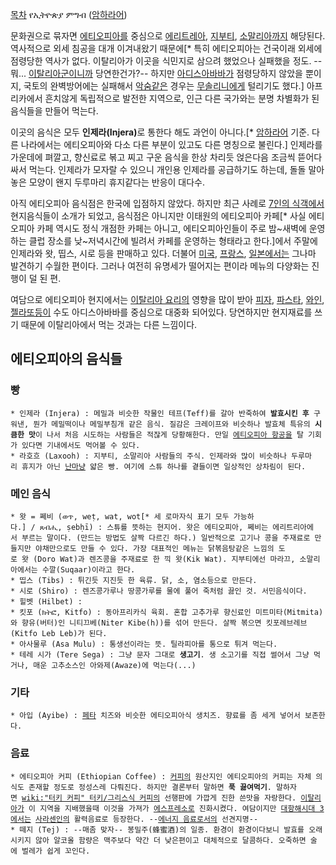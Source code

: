 [[목차]]
የኢትዮጵያ ምግብ ([[암하라어]])

문화권으로 묶자면 [[에티오피아]]를 중심으로 [[에리트레아]], [[지부티]], [[소말리아]]까지 해당된다. 역사적으로 외세 침공을 대개 이겨내왔기 때문에[* 특히 에티오피아는 건국이래 외세에 점령당한 역사가 없다. 이탈리아가 이곳을 식민지로 삼으려 했었으나 실패했을 정도. --뭐... [[이탈리아군]]이니까 당연한건가?-- 하지만 [[아디스아바바]]가 점령당하지 않았을 뿐이지, 국토의 완벽방어에는 실패해서 [[악숨]]같은 경우는 [[무솔리니]]에게 털리기도 했다.] 아프리카에서 흔치않게 독립적으로 발전한 지역으로, 인근 다른 국가와는 분명 차별화가 된 음식들을 만들어 먹는다.

이곳의 음식은 모두 '''인제라(Injera)'''로 통한다 해도 과언이 아니다.[* [[암하라어]] 기준. 다른 나라에서는 에티오피아와 다소 다른 부분이 있고도 다른 명칭으로 불린다.] 인제라를 가운데에 펴깔고, 향신료로 볶고 찌고 구운 음식을 한상 차리듯 얹은다음 조금씩 뜯어다 싸서 먹는다. 인제라가 모자랄 수 있으니 개인용 인제라를 공급하기도 하는데, 돌돌 말아놓은 모양이 왠지 두루마리 휴지같다는 반응이 대다수.

아직 에티오피아 음식점은 한국에 입점하지 않았다. 하지만 최근 사례로 [[7인의 식객]]에서 현지음식들이 소개가 되었고, 음식점은 아니지만 이태원의 에티오피아 카페[* 사실 에티오피아 카페 역시도 정식 개점한 카페는 아니고, 에티오피아인들이 주로 밤~새벽에 운영하는 클럽 장소를 낮~저녁시간에 빌려서 카페를 운영하는 형태라고 한다.]에서 주말에 인제라와 왓, 띱스, 시로 등을 판매하고 있다. 더불어 [[미국]], [[프랑스]], [[일본]]에서는 그나마 발견하기 수월한 편이다. 그러나 여전히 유명세가 떨어지는 편이라 메뉴의 다양화는 진행이 덜 된 편.

여담으로 에티오피아 현지에서는 [[이탈리아 요리]]의 영향을 많이 받아 [[피자]], [[파스타]], [[와인]], [[젤라또]]등이 수도 아디스아바바를 중심으로 대중화 되어있다. 당연하지만 현지재료를 쓰기 때문에 이탈리아에서 먹는 것과는 다른 느낌이다.

== 에티오피아의 음식들 ==
=== 빵 ===
 * 인제라 (Injera) : 메밀과 비슷한 작물인 테프(Teff)를 갈아 반죽하여 '''발효시킨 후''' 구워낸, 뭔가 메밀떡이나 메밀부침개 같은 음식. 질감은 크레이프와 비슷하나 발효체 특유의 '''시큼한 맛'''이 나서 처음 시도하는 사람들은 적잖게 당황해한다. 만일 [[에티오피아 항공]]을 탈 기회가 있다면 기내에서도 먹어볼 수 있다.
 * 라호흐 (Laxooh) : 지부티, 소말리아 사람들의 주식. 인제라와 많이 비슷하나 두루마리 휴지가 아닌 [[난]]마냥 얇은 빵. 여기에 스튜 하나를 곁들이면 일상적인 상차림이 된다.

=== 메인 음식 ===
 * 왓 = 쩨비 (ወጥ, weṭ, wat, wot[* 세 로마자식 표기 모두 가능하다.] / ጸብሒ, ṣebḥī) : 스튜를 뜻하는 현지어. 왓은 에티오피아, 쩨비는 에리트리아에서 부르는 말이다. (만드는 방법도 살짝 다르긴 하다.) 일반적으로 고기나 콩을 주재료로 만들지만 야채만으로도 만들 수 있다. 가장 대표적인 메뉴는 닭볶음탕같은 느낌의 도로 왓 (Doro Wat)과 렌즈콩을 주재료로 한 끽 왓(Kik Wat). 지부티에선 마라끄, 소말리아에서는 수깔(Suqaar)이라고 한다.
 * 띱스 (Tibs) : 튀긴듯 지진듯 한 육류. 닭, 소, 염소등으로 만든다.
 * 시로 (Shiro) : 렌즈콩가루나 땅콩가루를 물에 풀어 죽처럼 끓인 것. 서민음식이다.
 * 힐벳 (Hilbet) : 
 * 킷포 (ክትፎ, Kitfo) : 동아프리카식 육회. 혼합 고추가루 향신료인 미트미타(Mitmita)와 향유(버터)인 니티끄베(Niter Kibe(h))를 섞어 만든다. 살짝 볶으면 킷포레브레브(Kitfo Leb Leb)가 된다.
 * 아사물루 (Asa Mulu) : 통생선이라는 뜻. 틸라피아를 통으로 튀겨 먹는다.
 * 테레 시가 (Tere Sega) : 그냥 문자 그대로 '''생고기'''. 생 소고기를 직접 썰어서 그냥 먹거나, 매운 고추소스인 아와제(Awaze)에 먹는다(...)

=== 기타 ===
 * 아입 (Ayibe) : [[페타]] 치즈와 비슷한 에티오피아식 생치즈. 향료를 좀 세게 넣어서 보존한다.

=== 음료 ===
 * 에티오피아 커피 (Ethiopian Coffee) : [[커피]]의 원산지인 에티오피아의 커피는 자체 의식도 존재할 정도로 정성스레 다뤄진다. 하지만 결론부터 말하면 '''푹 끓여먹기'''. 말하자면 [[wiki:"터키 커피" 터키/그리스식 커피]]의 선행판에 가깝게 진한 쓴맛을 자랑한다. [[이탈리아]]가 이 지역을 지배했을때 이것을 가져가 [[에스프레소]]로 진화시켰다. 여담이지만 [[대항해시대 3]]에서는 [[사라센]]인의 활력음료로 등장한다. --[[에너지 음료]]로서의 선견지명--
 * 떼지 (Tej) : --매좀 맞자-- 봉밀주(蜂蜜酒)의 일종. 환경이 환경이다보니 발효를 오래시키지 않아 알코올 함량은 맥주보다 약간 더 낮은편이고 대체적으로 달콤하다. 오죽하면 술에 벌레가 쉽게 꼬인다.
